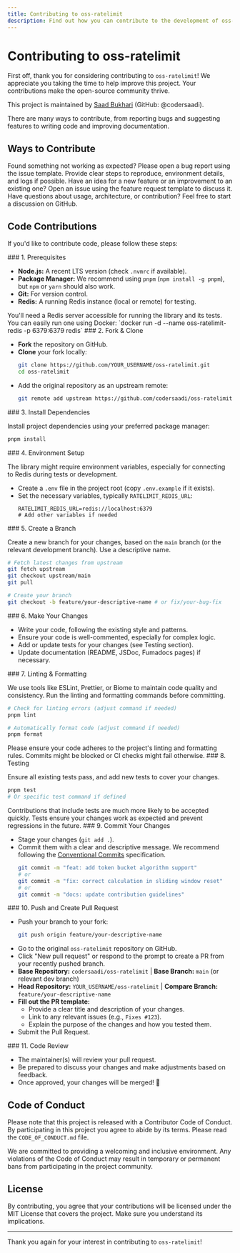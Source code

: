 ```yaml
---
title: Contributing to oss-ratelimit
description: Find out how you can contribute to the development of oss-ratelimit, including reporting bugs, suggesting features, and submitting code changes.
---
```



# Contributing to oss-ratelimit

First off, thank you for considering contributing to `oss-ratelimit`! We appreciate you taking the time to help improve this project. Your contributions make the open-source community thrive.

This project is maintained by [Saad Bukhari](https://github.com/codersaadi) (GitHub: @codersaadi).

There are many ways to contribute, from reporting bugs and suggesting features to writing code and improving documentation.

## Ways to Contribute

<Cards>
  <Card title="Reporting Bugs" href="https://github.com/codersaadi/oss-ratelimit/issues/new?assignees=&labels=bug&template=bug_report.md&title=%5BBUG%5D">
    Found something not working as expected? Please open a bug report using the issue template. Provide clear steps to reproduce, environment details, and logs if possible.
  </Card>
  <Card title="Requesting Features" href="https://github.com/codersaadi/oss-ratelimit/issues/new?assignees=&labels=enhancement&template=feature_request.md&title=%5BFEAT%5D">
    Have an idea for a new feature or an improvement to an existing one? Open an issue using the feature request template to discuss it.
  </Card>
   <Card title="Asking Questions" href="https://github.com/codersaadi/oss-ratelimit/discussions">
    Have questions about usage, architecture, or contribution? Feel free to start a discussion on GitHub.
  </Card>
</Cards>

## Code Contributions

If you'd like to contribute code, please follow these steps:

<Steps>

<Step>
### 1. Prerequisites

*   **Node.js:** A recent LTS version (check `.nvmrc` if available).
*   **Package Manager:** We recommend using `pnpm` (`npm install -g pnpm`), but `npm` or `yarn` should also work.
*   **Git:** For version control.
*   **Redis:** A running Redis instance (local or remote) for testing.

<Callout type="warn" title="Local Redis">
You'll need a Redis server accessible for running the library and its tests. You can easily run one using Docker: `docker run -d --name oss-ratelimit-redis -p 6379:6379 redis`
</Callout>

</Step>

<Step>
### 2. Fork & Clone

*   **Fork** the repository on GitHub.
*   **Clone** your fork locally:
    ```bash title="Clone your fork"
    git clone https://github.com/YOUR_USERNAME/oss-ratelimit.git
    cd oss-ratelimit
    ```
*   Add the original repository as an upstream remote:
    ```bash title="Add upstream remote"
    git remote add upstream https://github.com/codersaadi/oss-ratelimit.git
    ```

</Step>

<Step>
### 3. Install Dependencies

Install project dependencies using your preferred package manager:

```bash title="Install dependencies (using pnpm)"
pnpm install
```

</Step>

<Step>
### 4. Environment Setup

The library might require environment variables, especially for connecting to Redis during tests or development.

*   Create a `.env` file in the project root (copy `.env.example` if it exists).
*   Set the necessary variables, typically `RATELIMIT_REDIS_URL`:
    ```dotenv filename=".env"
    RATELIMIT_REDIS_URL=redis://localhost:6379
    # Add other variables if needed
    ```

</Step>

<Step>
### 5. Create a Branch

Create a new branch for your changes, based on the `main` branch (or the relevant development branch). Use a descriptive name.

```bash title="Create a feature branch"
# Fetch latest changes from upstream
git fetch upstream
git checkout upstream/main
git pull

# Create your branch
git checkout -b feature/your-descriptive-name # or fix/your-bug-fix
```

</Step>

<Step>
### 6. Make Your Changes

*   Write your code, following the existing style and patterns.
*   Ensure your code is well-commented, especially for complex logic.
*   Add or update tests for your changes (see Testing section).
*   Update documentation (README, JSDoc, Fumadocs pages) if necessary.

</Step>

<Step>
### 7. Linting & Formatting

We use tools like ESLint, Prettier, or Biome to maintain code quality and consistency. Run the linting and formatting commands before committing.

```bash title="Check and fix code style"
# Check for linting errors (adjust command if needed)
pnpm lint

# Automatically format code (adjust command if needed)
pnpm format
```

<Callout>
Please ensure your code adheres to the project's linting and formatting rules. Commits might be blocked or CI checks might fail otherwise.
</Callout>

</Step>

<Step>
### 8. Testing

Ensure all existing tests pass, and add new tests to cover your changes.

```bash title="Run tests"
pnpm test
# Or specific test command if defined
```

<Callout type="info">
Contributions that include tests are much more likely to be accepted quickly. Tests ensure your changes work as expected and prevent regressions in the future.
</Callout>

</Step>

<Step>
### 9. Commit Your Changes

*   Stage your changes (`git add .`).
*   Commit them with a clear and descriptive message. We recommend following the [Conventional Commits](https://www.conventionalcommits.org/) specification.
    ```bash title="Example Commit"
    git commit -m "feat: add token bucket algorithm support"
    # or
    git commit -m "fix: correct calculation in sliding window reset"
    # or
    git commit -m "docs: update contribution guidelines"
    ```

</Step>

<Step>
### 10. Push and Create Pull Request

*   Push your branch to your fork:
    ```bash title="Push to your fork"
    git push origin feature/your-descriptive-name
    ```
*   Go to the original `oss-ratelimit` repository on GitHub.
*   Click "New pull request" or respond to the prompt to create a PR from your recently pushed branch.
*   **Base Repository:** `codersaadi/oss-ratelimit` | **Base Branch:** `main` (or relevant dev branch)
*   **Head Repository:** `YOUR_USERNAME/oss-ratelimit` | **Compare Branch:** `feature/your-descriptive-name`
*   **Fill out the PR template:**
    *   Provide a clear title and description of your changes.
    *   Link to any relevant issues (e.g., `Fixes #123`).
    *   Explain the purpose of the changes and how you tested them.
*   Submit the Pull Request.

</Step>

<Step>
### 11. Code Review

*   The maintainer(s) will review your pull request.
*   Be prepared to discuss your changes and make adjustments based on feedback.
*   Once approved, your changes will be merged! 🎉

</Step>

</Steps>

## Code of Conduct

Please note that this project is released with a Contributor Code of Conduct. By participating in this project you agree to abide by its terms. Please read the `CODE_OF_CONDUCT.md` file.

<Callout type="warn">
We are committed to providing a welcoming and inclusive environment. Any violations of the Code of Conduct may result in temporary or permanent bans from participating in the project community.
</Callout>

## License

By contributing, you agree that your contributions will be licensed under the MIT License that covers the project. Make sure you understand its implications.

---

Thank you again for your interest in contributing to `oss-ratelimit`!
